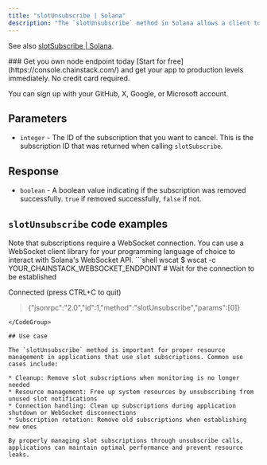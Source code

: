 ---
title: "slotUnsubscribe | Solana"
description: "The `slotUnsubscribe` method in Solana allows a client to unsubscribe from a slot subscription. This method can be used to cancel an existing subscription to slot updates."
---

See also [slotSubscribe | Solana](/reference/slotsubscribe-solana).

<Check>
  ### Get you own node endpoint today
  [Start for free](https://console.chainstack.com/) and get your app to production levels immediately. No credit card required.

  You can sign up with your GitHub, X, Google, or Microsoft account.
</Check>

## Parameters

* `integer` - The ID of the subscription that you want to cancel. This is the subscription ID that was returned when calling `slotSubscribe`.

## Response

* `boolean` - A boolean value indicating if the subscription was removed successfully. `true` if removed successfully, `false` if not.

## `slotUnsubscribe` code examples

<Info>
  Note that subscriptions require a WebSocket connection. You can use a WebSocket client library for your programming language of choice to interact with Solana's WebSocket API.
</Info>

<CodeGroup>
  ```shell wscat
  $ wscat -c YOUR_CHAINSTACK_WEBSOCKET_ENDPOINT
  # Wait for the connection to be established

  Connected (press CTRL+C to quit)

  > {"jsonrpc":"2.0","id":1,"method":"slotUnsubscribe","params":[0]}
  ```
</CodeGroup>

## Use case

The `slotUnsubscribe` method is important for proper resource management in applications that use slot subscriptions. Common use cases include:

* Cleanup: Remove slot subscriptions when monitoring is no longer needed
* Resource management: Free up system resources by unsubscribing from unused slot notifications
* Connection handling: Clean up subscriptions during application shutdown or WebSocket disconnections
* Subscription rotation: Remove old subscriptions when establishing new ones

By properly managing slot subscriptions through unsubscribe calls, applications can maintain optimal performance and prevent resource leaks.
